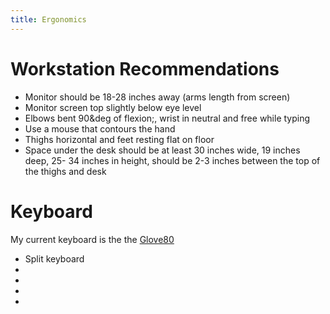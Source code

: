 ```yaml
---
title: Ergonomics
---
```


# Workstation Recommendations

<ul>
    <li>Monitor should be 18-28 inches away (arms length from screen)</li>
    <li>Monitor screen top slightly below eye level</li>
    <li>Elbows bent 90&deg of flexion;, wrist in neutral and free while typing</li>
    <li>Use a mouse that contours the hand</li>
    <li>Thighs horizontal and feet resting flat on floor</li>
    <li>Space under the desk should be at least 30 inches wide, 19 inches deep, 25- 34 inches in height, should be 2-3 inches between the top of the thighs and desk</li>
</ul>





# Keyboard

My current keyboard is the the <a href="https://www.moergo.com/">Glove80</a>

<ul>
    <li>Split keyboard</li>
    <li></li>
    <li></li>
    <li></li>
    <li></li>
</ul>